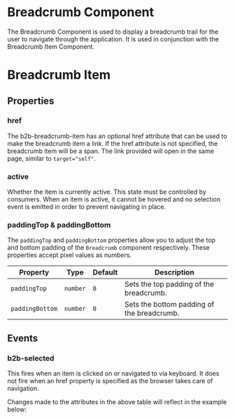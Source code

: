 

<Meta of={BreadCrumbStories} />

# Breadcrumb Component

The Breadcrumb Component is used to display a breadcrumb trail for the user to navigate through the application. It is used in conjunction with the Breadcrumb Item Component.

<Canvas columns={3} withSource="open" withToolbar={false}>
  <Story id="components-interaction-breadcrumb--story-010-default" />
</Canvas>

# Breadcrumb Item

## Properties

### href

The b2b-breadcrumb-item has an optional href attribute that can be used to make the breadcrumb item a link. If the href attribute is not specified, the breadcrumb item will be a span.
The link provided will open in the same page, similar to `target="self"`.

### active

Whether the item is currently active. This state must be controlled by consumers. When an item is active, it cannot be hovered and no selection
event is emitted in order to prevent navigating in place.

### paddingTop & paddingBottom

The `paddingTop` and `paddingBottom` properties allow you to adjust the top and bottom padding of the `Breadcrumb` component respectively. These properties accept pixel values as numbers.

| Property        | Type     | Default | Description                                |
| --------------- | -------- | ------- | ------------------------------------------ |
| `paddingTop`    | `number` | `0`     | Sets the top padding of the breadcrumb.    |
| `paddingBottom` | `number` | `0`     | Sets the bottom padding of the breadcrumb. |

## Events

### b2b-selected

This fires when an item is clicked on or navigated to via keyboard. It does not fire when an href property is specified as the browser
takes care of navigation.

<ArgTypes of={BreadCrumbStories} />
Changes made to the attributes in the above table will reflect in the example
below:
<Primary />
